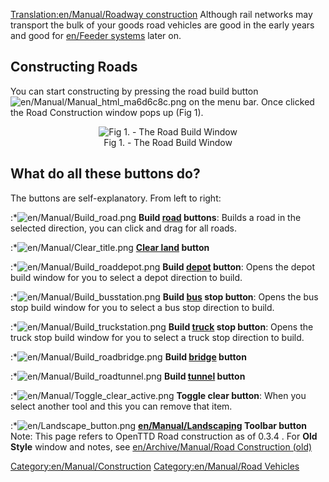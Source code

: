 [[Translation:en/Manual/Roadway construction]]
Although rail networks may transport the bulk of your goods road vehicles are good in the early years and good for [[en/Feeder systems]] later on.

==Constructing Roads==
You can start constructing by pressing the road build button [[File:en/Manual/Manual html ma6d6c8c.png]] on the menu bar. Once clicked the Road Construction window pops up (Fig 1). 

<center>[[File:en/Manual/Road constructionnew.png|center|frame|Fig 1. - The Road Build Window]]
</center>

==What do all these buttons do?==
The buttons are self-explanatory. From left to right:

:*[[File:en/Manual/Build road.png]] '''Build [[en/Manual/Roadway construction|road]] buttons''': Builds a road in the selected direction, you can click and drag for all roads.
:*[[File:en/Manual/Clear title.png]] '''[[en/Manual/Landscaping|Clear land]] button'''
:*[[File:en/Manual/Build roaddepot.png]] '''Build [[en/Manual/Depots|depot]] button''': Opens the depot build window for you to select a depot direction to build.
:*[[File:en/Manual/Build busstation.png]] '''Build [[en/Manual/Roadway construction|bus]] stop button''': Opens the bus stop build window for you to select a bus stop direction to build.
:*[[File:en/Manual/Build truckstation.png]] '''Build [[en/Manual/Roadway construction|truck]] stop button''': Opens the truck stop build window for you to select a truck stop direction to build.
:*[[File:en/Manual/Build roadbridge.png]] '''Build [[en/Manual/Bridges|bridge]] button'''
:*[[File:en/Manual/Build roadtunnel.png]] '''Build [[en/Manual/Tunnels|tunnel]] button'''
:*[[File:en/Manual/Toggle clear active.png]] '''Toggle clear button''': When you select another tool and this you can remove that item.
:*[[File:en/Landscape button.png]] '''[[en/Manual/Landscaping]] Toolbar button'''
Note: This page refers to OpenTTD Road construction as of 0.3.4 . For '''Old Style''' window and notes, see [[en/Archive/Manual/Road Construction (old)]]
[[Category:en/Manual/Construction]]
[[Category:en/Manual/Road Vehicles]]
